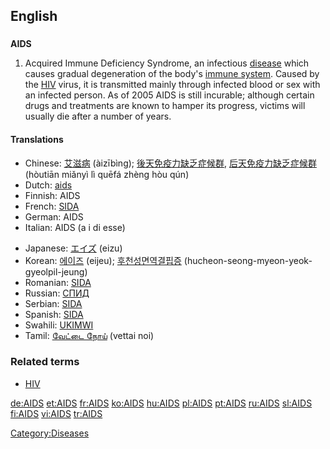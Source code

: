 {{see|aids}}
==English==

==={{acronym}}===
{{wikipedia}}
'''AIDS'''

# Acquired Immune Deficiency Syndrome,  an infectious [[disease]] which causes gradual degeneration of the body's [[immune system]].  Caused by the [[HIV]] virus, it is transmitted mainly through infected blood or sex with an infected person.  As of 2005 AIDS is still incurable; although certain drugs and treatments are known to hamper its progress, victims will usually die after a number of years.

====Translations====
{{top}}
*Chinese: [[艾滋病]] (àizībìng); [[後天免疫力缺乏症候群]], [[后天免疫力缺乏症候群]] (hòutiān miǎnyì lì quēfá zhèng hòu qún)
*Dutch: [[aids]] {{m}}
*Finnish: AIDS
*French: [[SIDA]] {{m}}
*German: AIDS
*Italian: AIDS (a i di esse)
{{mid}}
*Japanese: [[エイズ]] (eizu)
*Korean: [[에이즈]] (eijeu); [[후천성면역결핍증]] (hucheon-seong-myeon-yeok-gyeolpil-jeung)
*Romanian: [[SIDA]] {{f}}
*Russian: [[СПИД]] {{m}}
*Serbian: [[SIDA]]
*Spanish: [[SIDA]] {{m}}
*Swahili: [[UKIMWI]]
*Tamil: [[வேட்டை நோய்]] (vettai noi)
{{bottom}}

===Related terms===
*[[HIV]]

[[Category:Diseases]]

[[de:AIDS]]
[[et:AIDS]]
[[fr:AIDS]]
[[ko:AIDS]]
[[hu:AIDS]]
[[pl:AIDS]]
[[pt:AIDS]]
[[ru:AIDS]]
[[sl:AIDS]]
[[fi:AIDS]]
[[vi:AIDS]]
[[tr:AIDS]]